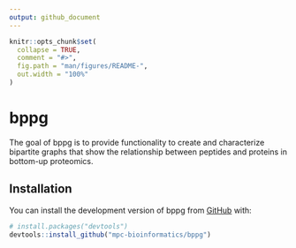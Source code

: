 ```yaml
---
output: github_document
---
```


<!-- README.md is generated from README.Rmd. Please edit that file -->

```r
knitr::opts_chunk$set(
  collapse = TRUE,
  comment = "#>",
  fig.path = "man/figures/README-",
  out.width = "100%"
)
```

# bppg

<!-- badges: start -->
<!-- badges: end -->

The goal of bppg is to provide functionality to create and characterize bipartite graphs that 
    show the relationship between peptides and proteins in bottom-up proteomics.


## Installation

You can install the development version of bppg from [GitHub](https://github.com/) with:

``` r
# install.packages("devtools")
devtools::install_github("mpc-bioinformatics/bppg")
```

